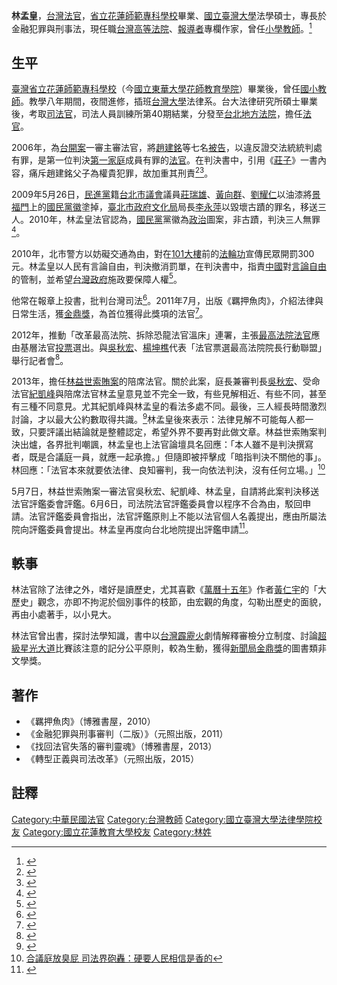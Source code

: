 '''林孟皇'''，[[台灣|台灣]][[法官|法官]]，[[省立花蓮師範專科學校|省立花蓮師範專科學校]]畢業、[[國立臺灣大學|國立臺灣大學]]法學碩士，專長於金融犯罪與刑事法，現任職[[台灣高等法院|台灣高等法院]]、[[報導者|報導者]]專欄作家，曾任[[小學|小學]][[教師|教師]]。<ref>{{cite web |title=林孟皇 - 報導者 The Reporter |url=https://www.twreporter.org/authors/5d92bf9135544318001f926b |website=www.twreporter.org |language=zh-TW |access-date=2021-07-05 |archive-date=2021-10-04 |archive-url=https://web.archive.org/web/20211004041058/https://www.twreporter.org/authors/5d92bf9135544318001f926b |dead-url=no }}</ref>

==生平==
[[臺灣省立花蓮師範專科學校|臺灣省立花蓮師範專科學校]]（今[[國立東華大學花師教育學院|國立東華大學花師教育學院]]）畢業後，曾任[[國小|國小]][[教師|教師]]。教學八年期間，夜間進修，插班[[台灣大學|台灣大學]]法律系。台大法律研究所碩士畢業後，考取[[司法官|司法官]]，司法人員訓練所第40期結業，分發至[[台北地方法院|台北地方法院]]，擔任[[法官|法官]]。

2006年，為[[台開案|台開案]]一審主審法官，將[[趙建銘|趙建銘]]等七名[[被告|被告]]，以違反證交法統統判處有罪，是第一位判決[[第一家庭|第一家庭]]成員有罪的[[法官|法官]]。在判決書中，引用《[[庄子_(书)|莊子]]》一書內容，痛斥趙建銘父子為權貴犯罪，故加重其刑責<ref>{{cite news | language = zh-tw | url = http://www.appledaily.com.tw/appledaily/article//20061228/3138831/ | title = 竊鉤者誅 竊國者侯 法官引《莊子》痛批趙父子 | publisher = 蘋果日報 | date = 2006年12月18日 | accessdate = 2013年5月2日 | archive-date = 2013年5月6日 | archive-url = https://web.archive.org/web/20130506014513/http://www.appledaily.com.tw/appledaily/article/20061228/3138831 | dead-url = no }}</ref><ref>{{cite news| language =zh-tw| author =呂慧珍| url =http://magazine.n.yam.com/view/mkmnews.php/449741| title =林孟皇：不幹記者就當法官| publisher =新新聞| date =2007年1月3日| accessdate =2013年5月2日| deadurl =yes| archiveurl =https://web.archive.org/web/20130503233312/http://magazine.n.yam.com/view/mkmnews.php/449741| archivedate =2013年5月3日}}</ref>。

2009年5月26日，[[民進黨|民進黨]]籍[[台北市議會|台北市議會]]議員[[莊瑞雄|莊瑞雄]]、[[黃向群|黃向群]]、[[劉耀仁|劉耀仁]]以油漆將[[景福門|景福門]]上的[[國民黨徽|國民黨徽]]塗掉，[[臺北市政府文化局|臺北市政府文化局]]局長[[李永萍|李永萍]]以毀壞古蹟的罪名，移送三人。2010年，林孟皇法官認為，[[國民黨|國民黨]]黨徽為[[政治|政治]]圖案，非古蹟，判決三人無罪<ref>{{cite news | language = zh-tw | author = 劉志原、黃忠榮 | url = http://www.libertytimes.com.tw/2010/new/oct/29/today-t1.htm | title = 塗景福門國民黨徽 3議員無罪 | publisher = 自由時報 | date = 2010年10月29日 | accessdate = 2013年5月2日 | archive-date = 2013年6月11日 | archive-url = https://web.archive.org/web/20130611134157/http://www.libertytimes.com.tw/2010/new/oct/29/today-t1.htm | dead-url = no }}</ref>。

2010年，北市警方以妨礙交通為由，對在[[101大樓|101大樓]]前的[[法輪功|法輪功]]宣傳民眾開罰300元。林孟皇以人民有言論自由，判決撤消罰單，在判決書中，指責[[中國|中國]]對[[言論自由|言論自由]]的管制，並希望[[台灣政府|台灣政府]]施政要保障人權<ref>{{cite news| language =zh-tw| author =劉志原、姚岳宏| url =http://www.libertytimes.com.tw/2010/new/apr/5/today-t1.htm| title =宣揚法輪功被罰 法官：干預言論自由| publisher =自由時報| date =2010年4月5日| accessdate =2013年5月2日| deadurl =yes| archiveurl =https://web.archive.org/web/20121121004152/http://www.libertytimes.com.tw/2010/new/apr/5/today-t1.htm| archivedate =2012年11月21日}}</ref>。

他常在報章上投書，批判台灣司法<ref>{{cite news| language =zh-tw| author =唐筱恬| url =http://news.cts.com.tw/cna/society/201102/201102060666094.html| title =寓法於民 林孟皇重塑法曹形象| publisher =中央社| date =2011年2月6日| accessdate =2013年5月2日| deadurl =yes| archiveurl =https://web.archive.org/web/20160310072124/http://news.cts.com.tw/cna/society/201102/201102060666094.html| archivedate =2016年3月10日}}</ref>。2011年7月，出版《羈押魚肉》，介紹法律與日常生活，獲[[金鼎獎|金鼎獎]]，為首位獲得此獎項的法官<ref>{{cite news| language =zh-tw| author =唐筱恬| url =http://news.rti.org.tw/index_newsContent.aspx?nid=305445| title =霹靂火看法律 法官林孟皇奪金鼎獎| publisher =中央社| date =2011年7月3日| accessdate =2013年5月2日| deadurl =yes| archiveurl =https://archive.is/20121222050856/http://news.rti.org.tw/index_newsContent.aspx?nid=305445| archivedate =2012年12月22日}}</ref>。

2012年，推動「改革最高法院、拆除恐龍法官溫床」連署，主張[[最高法院|最高法院]][[法官|法官]]應由基層法官[[投票|投票]]選出。與[[吳秋宏|吳秋宏]]、[[楊坤樵|楊坤樵]]代表「法官票選最高法院院長行動聯盟」舉行記者會<ref>{{cite news  | language = zh-tw  | author = 唐筱恬  | url = http://www.cna.com.tw/News/FirstNews/201201030073.aspx  | title = 拆恐龍溫床 五百法官連署改革  | publisher = 中央社  | date = 2012年1月3日  | accessdate = 2013年5月2日  | archive-date = 2016年3月4日  | archive-url = https://web.archive.org/web/20160304124210/http://www.cna.com.tw/News/FirstNews/201201030073.aspx  | dead-url = no  }}</ref>。

2013年，擔任[[林益世索賄案|林益世索賄案]]的陪席法官。關於此案，庭長兼審判長[[吳秋宏|吳秋宏]]、受命法官[[紀凱峰|紀凱峰]]與陪席法官林孟皇意見並不完全一致，有些見解相近、有些不同，甚至有三種不同意見。尤其紀凱峰與林孟皇的看法多處不同。最後，三人經長時間激烈討論，才以最大公約數取得共識。<ref>{{cite news| language =zh-tw| author =林慶川、侯柏青、陳璟民、施曉光、曾韋禎、陳慧萍| url =http://www.libertytimes.com.tw/2013/new/may/2/today-t2.htm?Slots=All| title =3法官評議 曾激辯多時// 判林益世沒貪污 舉國罵翻| publisher =自由時報| date =2013年5月2日| accessdate =2013年5月2日| deadurl =yes| archiveurl =https://web.archive.org/web/20130506221850/http://www.libertytimes.com.tw/2013/new/may/2/today-t2.htm?Slots=All| archivedate =2013年5月6日}}</ref>林孟皇後來表示：法律見解不可能每人都一致，只要評議出結論就是整體認定，希望外界不要再對此做文章。林益世索賄案判決出爐，各界批判嘲諷，林孟皇也上法官論壇具名回應：「本人雖不是判決撰寫者，既是合議庭一員，就應一起承擔。」但隨即被抨擊成「暗指判決不關他的事」。林回應：「法官本來就要依法律、良知審判，我一向依法判決，沒有任何立場。」<ref>[http://www.appledaily.com.tw/appledaily/article/headline/20130503/34993259/%E8%BC%95%E5%88%A4%E6%9E%97%E7%9B%8A%E4%B8%96%E5%90%88%E8%AD%B0%E5%BA%AD%E6%94%BE%E8%87%AD%E5%B1%81輕判林益世 合議庭放臭屁  司法界砲轟：硬要人民相信是香的]</ref>

5月7日，林益世索賄案一審法官吳秋宏、紀凱峰、林孟皇，自請將此案判決移送法官評鑑委會評鑑。6月6日，司法院法官評鑑委員會以程序不合為由，駁回申請。法官評鑑委員會指出，法官評鑑原則上不能以法官個人名義提出，應由所屬法院向評鑑委員會提出。林孟皇再度向台北地院提出評鑑申請<ref>{{cite news | language = zh-tw | author = 項程鎮、侯柏青 | url = http://www.libertytimes.com.tw/2013/new/jun/6/today-p3.htm | title = 林益世案三法官自請評鑑 被駁回 | publisher = 自由時報 | date = 2013年6月6日 | accessdate = 2013年6月11日 | archive-date = 2013年7月26日 | archive-url = https://web.archive.org/web/20130726055855/http://www.libertytimes.com.tw/2013/new/jun/6/today-p3.htm | dead-url = no }}</ref>。

==軼事==
林法官除了法律之外，嗜好是讀歷史，尤其喜歡《[[萬曆十五年|萬曆十五年]]》作者[[黃仁宇|黃仁宇]]的「大歷史」觀念，亦即不拘泥於個別事件的枝節，由宏觀的角度，勾勒出歷史的面貌，再由小處著手，以小見大。

林法官曾出書，探討法學知識，書中以[[台灣霹靂火|台灣霹靂火]]劇情解釋審檢分立制度、討論[[超級星光大道|超級星光大道]]比賽該注意的記分公平原則，較為生動，獲得[[行政院新聞局|新聞局]][[金鼎獎|金鼎獎]]的圖書類非文學獎。

==著作==
*《羈押魚肉》（博雅書屋，2010）
*《金融犯罪與刑事審判（二版）》（元照出版，2011）
*《找回法官失落的審判靈魂》（博雅書屋，2013）
*《轉型正義與司法改革》（元照出版，2015）

==註釋==
{{reflist}}

[[Category:中華民國法官|Category:中華民國法官]]
[[Category:台灣教師|Category:台灣教師]]
[[Category:國立臺灣大學法律學院校友|Category:國立臺灣大學法律學院校友]]
[[Category:國立花蓮教育大學校友|Category:國立花蓮教育大學校友]]
[[Category:林姓|Category:林姓]]